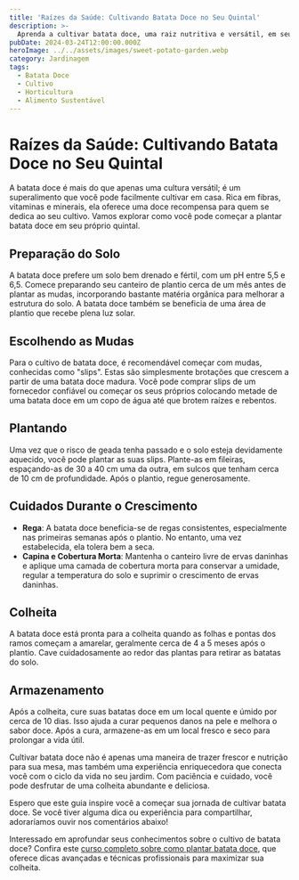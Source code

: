 ```yaml
---
title: 'Raízes da Saúde: Cultivando Batata Doce no Seu Quintal'
description: >-
  Aprenda a cultivar batata doce, uma raiz nutritiva e versátil, em seu próprio quintal. Este guia passo a passo o levará desde a escolha das mudas até a colheita, ajudando-o a transformar seu espaço verde em uma fonte de alimentos saudáveis.
pubDate: 2024-03-24T12:00:00.000Z
heroImage: ../../assets/images/sweet-potato-garden.webp
category: Jardinagem
tags:
  - Batata Doce
  - Cultivo
  - Horticultura
  - Alimento Sustentável
---
```


# Raízes da Saúde: Cultivando Batata Doce no Seu Quintal

A batata doce é mais do que apenas uma cultura versátil; é um superalimento que você pode facilmente cultivar em casa. Rica em fibras, vitaminas e minerais, ela oferece uma doce recompensa para quem se dedica ao seu cultivo. Vamos explorar como você pode começar a plantar batata doce em seu próprio quintal.

## Preparação do Solo

A batata doce prefere um solo bem drenado e fértil, com um pH entre 5,5 e 6,5. Comece preparando seu canteiro de plantio cerca de um mês antes de plantar as mudas, incorporando bastante matéria orgânica para melhorar a estrutura do solo. A batata doce também se beneficia de uma área de plantio que recebe plena luz solar.

## Escolhendo as Mudas

Para o cultivo de batata doce, é recomendável começar com mudas, conhecidas como "slips". Estas são simplesmente brotações que crescem a partir de uma batata doce madura. Você pode comprar slips de um fornecedor confiável ou começar os seus próprios colocando metade de uma batata doce em um copo de água até que brotem raízes e rebentos.

## Plantando

Uma vez que o risco de geada tenha passado e o solo esteja devidamente aquecido, você pode plantar as suas slips. Plante-as em fileiras, espaçando-as de 30 a 40 cm uma da outra, em sulcos que tenham cerca de 10 cm de profundidade. Após o plantio, regue generosamente.

## Cuidados Durante o Crescimento

- **Rega**: A batata doce beneficia-se de regas consistentes, especialmente nas primeiras semanas após o plantio. No entanto, uma vez estabelecida, ela tolera bem a seca.
- **Capina e Cobertura Morta**: Mantenha o canteiro livre de ervas daninhas e aplique uma camada de cobertura morta para conservar a umidade, regular a temperatura do solo e suprimir o crescimento de ervas daninhas.

## Colheita

A batata doce está pronta para a colheita quando as folhas e pontas dos ramos começam a amarelar, geralmente cerca de 4 a 5 meses após o plantio. Cave cuidadosamente ao redor das plantas para retirar as batatas do solo.

## Armazenamento

Após a colheita, cure suas batatas doce em um local quente e úmido por cerca de 10 dias. Isso ajuda a curar pequenos danos na pele e melhora o sabor doce. Após a cura, armazene-as em um local fresco e seco para prolongar 
a vida útil.

Cultivar batata doce não é apenas uma maneira de trazer frescor e nutrição para sua mesa, mas também uma experiência enriquecedora que conecta você com o ciclo da vida no seu jardim. Com paciência e cuidado, você pode desfrutar de uma colheita abundante e deliciosa.

Espero que este guia inspire você a começar sua jornada de cultivar batata doce. Se você tiver alguma dica ou experiência para compartilhar, adoraríamos ouvir nos comentários abaixo!

Interessado em aprofundar seus conhecimentos sobre o cultivo de batata doce? Confira este [curso completo sobre como plantar batata doce](https://clickasso.com.br/batata-doce/), que oferece dicas avançadas e técnicas profissionais para maximizar sua colheita.


